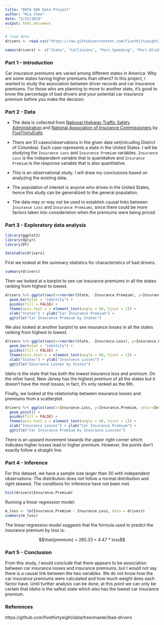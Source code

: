 ---
title: "DATA 606 Data Project"
author: "Mia Chen"
date: "5/15/2019"
output: html_document
---

```{r echo=FALSE}
# load data
drivers <- read.csv("https://raw.githubusercontent.com/fivethirtyeight/data/master/bad-drivers/bad-drivers.csv")

names(drivers) <- c("State", "Collisions", "Perc.Speeding", "Perc.Alcohol", "Perc.Not.Distracted", "Perc.No.Pre.Accident", "Insurance.Premium", "Insurance.Loss")
```


### Part 1 - Introduction

Car insurance premiums are varied among different states in America. Why are some states having higher premiums than others? In this project, I wanted to study the association between driver records and car insurance premiums. For those who are planning to move to another state, it's good to know the percentage of bad drivers and your potential car insurance premium before you make the decision.


### Part 2 - Data

* The data is collected from [National Highway Traffic Safety Administration](https://www-fars.nhtsa.dot.gov/Main/index.aspx) and [National Association of Insurance Commissioners](https://www.naic.org/) by [FiveThirtyEight](https://fivethirtyeight.com/features/which-state-has-the-worst-drivers/). 

* There are 51 cases/observations in the given data set(inlcuding District of Columbia). Each case represents a state in the United States. I will be studying the `Insurance Loss` and `Insurance Premium` variables. `Insurance Loss` is the independent variable that is quantitative and `Insurance Premium` is the response variable that is also quantitative.

* This is an observational study. I will draw my conclusions based on analyzing the existing data.

* The population of interest is anyone who drives in the United States, hence this study can be generalized to the general population.

* The data may or may not be used to establish causal links between `Insurance Loss` and `Insurance Premiums`, since there could be more factors taken into consideration when the premiums were being priced.


### Part 3 - Exploratory data analysis

```{r message=FALSE}
library(ggplot2)
library(dplyr)
library(DT)
```

```{r}
datatable(drivers)
```

First we looked at the summary statistics for characteristics of bad drivers.
```{r}
summary(drivers)
```

Then we looked at a barplot to see car insurance premiums in all the states ranking from highest to lowest.
```{r}
drivers %>% ggplot(aes(x=reorder(State, -Insurance.Premium), y=Insurance.Premium, color=Insurance.Premium)) +
  geom_bar(stat = "identity") +
  guides(fill = FALSE) +
  theme(axis.text.x = element_text(angle = 60, hjust = 1)) +
  xlab("States") + ylab("Car Insurance Premium") +
  ggtitle("Car Insurance Premium by States")
```

We also looked at another barplot to see insurance losses in all the states ranking from highest to lowest.
```{r}
drivers %>% ggplot(aes(x=reorder(State, -Insurance.Loss), y=Insurance.Loss, color=Insurance.Loss)) +
  geom_bar(stat = "identity") +
  guides(fill = FALSE) +
  theme(axis.text.x = element_text(angle = 60, hjust = 1)) +
  xlab("States") + ylab("Insurance Losses") +
  ggtitle("Insurance Losses by States")
```

Idaho is the state that has both the lowest insurance loss and premium. On the other hand, New Jersey has the highest premium of all the states but it doesn't have the most losses; in fact, it's only ranked as the 6th.

Finally, we looked at the relationship between insurance losses and premiums from a scatterplot.
```{r}
drivers %>% ggplot(aes(x=Insurance.Loss, y=Insurance.Premium, color=Insurance.Premium, size=Insurance.Loss)) +
  geom_point() +
  guides(fill = FALSE) +
  theme(axis.text.x = element_text(angle = 60, hjust = 1)) +
  xlab("Insurance Losses") + ylab("Car Insurance Premium") +
  ggtitle("Car Insurance Premium by Insurance Lossses")
```

There is an upward movement towards the upper right corner which indicates higher losses lead to higher premium. However, the points don't exactly follow a straight line. 


### Part 4 - Inference

For this dataset, we have a sample size larger than 30 with independent observations. The distribution does not follow a normal distribution and right skewed. The conditions for inference have not been met.
```{r}
hist(drivers$Insurance.Premium)
```

Running a linear regression model:

```{r}
m_loss <- lm(Insurance.Premium ~ Insurance.Loss, data = drivers)
summary(m_loss)
```

The linear regression model suggests that the formula used to predict the insurance premium by loss is:

$$\hat{premium} = 285.33 + 4.47 * loss$$


### Part 5 - Conclusion

From this study, I would conclude that there appears to be association between car insurance losses and insurance premiums, but I would not say there is a causal link between the two variables. We do not know how the car insurance premiums were calculated and how much weight does each factor have. Until further analysis can be done, at this point we can only be certain that Idaho is the safest state which also has the lowest car insurance premium.


### References

https://github.com/fivethirtyeight/data/tree/master/bad-drivers

